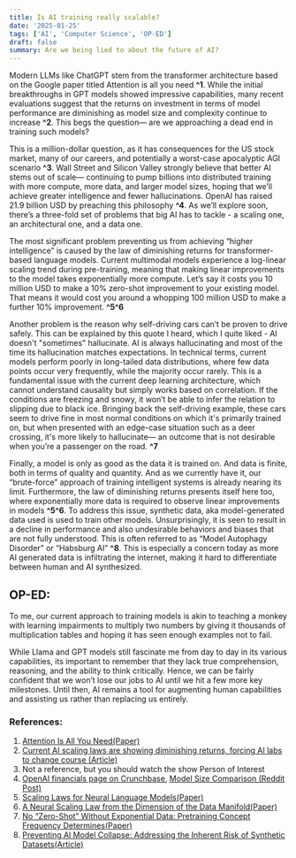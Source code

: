 ```yaml
---
title: Is AI training really scalable?
date: '2025-01-25'
tags: ['AI', 'Computer Science', 'OP-ED']
draft: false
summary: Are we being lied to about the future of AI?
---
```


Modern LLMs like ChatGPT stem from the transformer architecture based on the Google paper titled Attention is all you need **^1**. While the initial breakthroughs in GPT models showed impressive capabilities, many recent evaluations suggest that the returns on investment in terms of model performance are diminishing as model size and complexity continue to increase **^2**. This begs the question— are we approaching a dead end in training such models?

This is a million-dollar question, as it has consequences for the US stock market, many of our careers, and potentially a worst-case apocalyptic AGI scenario **^3**. Wall Street and Silicon Valley strongly believe that better AI stems out of scale— continuing to pump billions into distributed training with more compute, more data, and larger model sizes, hoping that we’ll achieve greater intelligence and fewer hallucinations. OpenAI has raised 21.9 billion USD by preaching this philosophy **^4**. As we’ll explore soon, there’s a three-fold set of problems that big AI has to tackle - a scaling one, an architectural one, and a data one.

The most significant problem preventing us from achieving “higher intelligence” is caused by the law of diminishing returns for transformer-based language models. Current multimodal models experience a log-linear scaling trend during pre-training, meaning that making linear improvements to the model takes exponentially more compute. Let’s say it costs you 10 million USD to make a 10% zero-shot improvement to your existing model. That means it would cost you around a whopping 100 million USD to make a further 10% improvement. **^5^6**

Another problem is the reason why self-driving cars can’t be proven to drive safely. This can be explained by this quote I heard, which I quite liked - AI doesn't "sometimes" hallucinate. AI is always hallucinating and most of the time its hallucination matches expectations. In technical terms, current models perform poorly in long-tailed data distributions, where few data points occur very frequently, while the majority occur rarely. This is a fundamental issue with the current deep learning architecture, which cannot understand causality but simply works based on correlation. If the conditions are freezing and snowy, it won’t be able to infer the relation to slipping due to black ice. Bringing back the self-driving example, these cars seem to drive fine in most normal conditions on which it's primarily trained on, but when presented with an edge-case situation such as a deer crossing, it's more likely to hallucinate— an outcome that is not desirable when you’re a passenger on the road. **^7**

Finally, a model is only as good as the data it is trained on. And data is finite, both in terms of quality and quantity. And as we currently have it, our “brute-force” approach of training intelligent systems is already nearing its limit. Furthermore, the law of diminishing returns presents itself here too, where exponentially more data is required to observe linear improvements in models **^5^6**. To address this issue, synthetic data, aka model-generated data used is used to train other models. Unsurprisingly, it is seen to result in a decline in performance and also undesirable behaviors and biases that are not fully understood. This is often referred to as “Model Autophagy Disorder” or “Habsburg AI” **^8**. This is especially a concern today as more AI generated data is infiltrating the internet, making it hard to differentiate between human and AI synthesized.

## OP-ED:

To me, our current approach to training models is akin to teaching a monkey with learning impairments to multiply two numbers by giving it thousands of multiplication tables and hoping it has seen enough examples not to fail.

While Llama and GPT models still fascinate me from day to day in its various capabilities, its important to remember that they lack true comprehension, reasoning, and the ability to think critically. Hence, we can be fairly confident that we won’t lose our jobs to AI until we hit a few more key milestones. Until then, AI remains a tool for augmenting human capabilities and assisting us rather than replacing us entirely.

### References:

1. [Attention Is All You Need(Paper)](https://arxiv.org/abs/1706.03762)
2. [Current AI scaling laws are showing diminishing returns, forcing AI labs to change course (Article)](https://techcrunch.com/2024/11/20/ai-scaling-laws-are-showing-diminishing-returns-forcing-ai-labs-to-change-course/?utm_source=chatgpt.com)
3. Not a reference, but you should watch the show Person of Interest
4. [OpenAI financials page on Crunchbase](https://www.crunchbase.com/organization/openai/company_financials), [Model Size Comparison (Reddit Post)](https://www.reddit.com/r/LocalLLaMA/comments/1cmet2d/openai_has_been_scaling_each_new_version_at_least/?utm_source=chatgpt.comhttps://www.reddit.com/r/LocalLLaMA/comments/1cmet2d/openai_has_been_scaling_each_new_version_at_least/)
5. [Scaling Laws for Neural Language Models(Paper)](https://arxiv.org/pdf/2001.08361)
6. [A Neural Scaling Law from the Dimension of the Data Manifold(Paper)](https://arxiv.org/pdf/2004.10802)
7. [No “Zero-Shot” Without Exponential Data: Pretraining Concept Frequency Determines(Paper)](https://arxiv.org/pdf/2404.04125)
8. [Preventing Al Model Collapse: Addressing the Inherent Risk of Synthetic Datasets(Article)](https://appinventiv.com/blog/ai-model-collapse-prevention/)

<BlogNewsletterForm title="Get an email when the next blog is published! No spam." />
